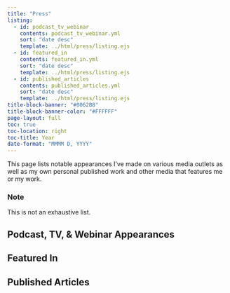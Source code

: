 ```yaml
---
title: "Press"
listing:
  - id: podcast_tv_webinar
    contents: podcast_tv_webinar.yml
    sort: "date desc"
    template: ../html/press/listing.ejs
  - id: featured_in
    contents: featured_in.yml
    sort: "date desc"
    template: ../html/press/listing.ejs
  - id: published_articles
    contents: published_articles.yml
    sort: "date desc"
    template: ../html/press/listing.ejs
title-block-banner: "#0062B8"
title-block-banner-color: "#FFFFFF"
page-layout: full
toc: true
toc-location: right
toc-title: Year
date-format: "MMMM D, YYYY"
---
```


This page lists notable appearances I've made on various media outlets as well as my own personal published work and other media that features me or my work.

::: callout-note
### Note

This is not an exhaustive list.
:::

## Podcast, TV, & Webinar Appearances

::: {#podcast_tv_webinar}
:::

## Featured In

::: {#featured_in}
:::

## Published Articles

::: {#published_articles}
:::
